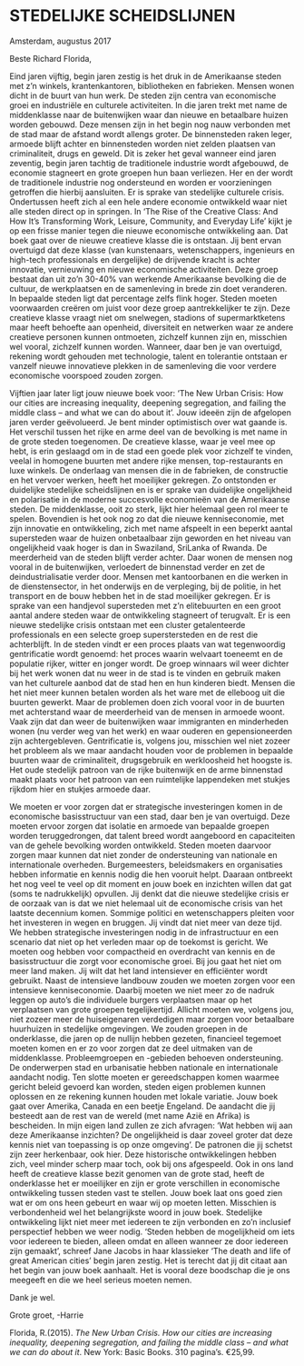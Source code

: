 
# STEDELIJKE SCHEIDSLIJNEN
	
Amsterdam, augustus 2017


Beste Richard Florida,


Eind jaren vijftig, begin jaren zestig is het druk in de Amerikaanse steden met z’n winkels, krantenkantoren, bibliotheken en fabrieken. Mensen wonen dicht in de buurt van hun werk. De steden zijn centra van economische groei en industriële en culturele activiteiten. In die jaren trekt met name de middenklasse naar de buitenwijken waar dan nieuwe en betaalbare huizen worden gebouwd. Deze mensen zijn in het begin nog nauw verbonden met de stad maar de afstand wordt allengs groter. De binnensteden raken leger, armoede blijft achter en binnensteden worden niet zelden plaatsen van criminaliteit, drugs en geweld. Dit is zeker het geval wanneer eind jaren zeventig, begin jaren tachtig de traditionele industrie wordt afgebouwd, de economie stagneert en grote groepen hun baan verliezen. Her en der wordt de traditionele industrie nog ondersteund en worden er voorzieningen getroffen die hierbij aansluiten. Er is sprake van stedelijke culturele crisis. Ondertussen heeft zich al een hele andere economie ontwikkeld waar niet alle steden direct op in springen. In ‘The Rise of the Creative Class: And How It’s Transforming Work, Leisure, Community, and Everyday Life’ kijkt je op een frisse manier tegen die nieuwe economische ontwikkeling aan. Dat boek gaat over de nieuwe creatieve klasse die is ontstaan. Jij bent ervan overtuigd dat deze klasse (van kunstenaars, wetenschappers, ingenieurs en high-tech professionals en dergelijke) de drijvende kracht is achter innovatie, vernieuwing en nieuwe economische activiteiten. Deze groep bestaat dan uit zo’n 30-40% van werkende Amerikaanse bevolking die de cultuur, de werkplaatsen en de samenleving in brede zin doet veranderen. In bepaalde steden ligt dat percentage zelfs flink hoger. Steden moeten voorwaarden creëren om juist voor deze groep aantrekkelijker te zijn. Deze creatieve klasse vraagt niet om snelwegen, stadions of supermarktketens maar heeft behoefte aan openheid, diversiteit en netwerken waar ze andere creatieve personen kunnen ontmoeten, zichzelf kunnen zijn en, misschien wel vooral, zichzelf kunnen worden. Wanneer, daar ben je van overtuigd,  rekening wordt gehouden met technologie, talent en tolerantie ontstaan er vanzelf nieuwe innovatieve plekken in de samenleving die voor verdere economische voorspoed zouden zorgen. 


Vijftien jaar later ligt jouw nieuwe boek voor: ‘The New Urban Crisis: How our cities are increasing inequality, deepening segregation, and failing the middle class – and what we can do about it’. Jouw ideeën zijn de afgelopen jaren verder geëvolueerd. Je bent minder optimistisch over wat gaande is. Het verschil tussen het rijke en arme deel van de bevolking is met name in de grote steden toegenomen. De creatieve klasse, waar je veel mee op hebt, is erin geslaagd om in de stad een goede plek voor zichzelf te vinden, veelal in homogene buurten met andere rijke mensen, top-restaurants en luxe winkels. De onderlaag van mensen die in de fabrieken, de constructie en het vervoer werken, heeft het moeilijker gekregen. Zo ontstonden er duidelijke stedelijke scheidslijnen en is er sprake van duidelijke ongelijkheid en polarisatie in de moderne succesvolle economieën van de Amerikaanse steden. De middenklasse, ooit zo sterk, lijkt hier helemaal geen rol meer te spelen. Bovendien is het ook nog zo dat die nieuwe kenniseconomie, met zijn innovatie en ontwikkeling, zich met name afspeelt in een beperkt aantal supersteden waar de huizen onbetaalbaar zijn geworden en het niveau van ongelijkheid vaak hoger is dan in Swaziland, SriLanka of Rwanda. De meerderheid van de steden blijft verder achter. Daar wonen de mensen nog vooral in de buitenwijken, verloedert de binnenstad verder en zet de deindustrialisatie verder door. Mensen met kantoorbanen en die werken in de dienstensector, in het onderwijs en de verpleging, bij de politie, in het transport en de bouw hebben het in de stad moeilijker gekregen. Er is sprake van een handjevol supersteden met z’n elitebuurten en een groot aantal andere steden waar de ontwikkeling stagneert of terugvalt. Er is een nieuwe stedelijke crisis ontstaan met een cluster getalenteerde professionals en een selecte groep superstersteden en de rest die achterblijft. 
In de steden vindt er een proces plaats van wat tegenwoordig gentrificatie wordt genoemd: het proces waarin welvaart toeneemt en de populatie rijker, witter en jonger wordt. De groep winnaars wil weer dichter bij het werk wonen dat nu weer in de stad is te vinden en gebruik maken van het culturele aanbod dat de stad hen en hun kinderen biedt. Mensen die het niet meer kunnen betalen worden als het ware met de elleboog uit die buurten gewerkt. Maar de problemen doen zich vooral voor in de buurten met achterstand waar de meerderheid van de mensen in armoede woont. Vaak zijn dat dan weer de buitenwijken waar immigranten en minderheden wonen (nu verder weg van het werk) en waar ouderen en gepensioneerden zijn achtergebleven. Gentrificatie is, volgens jou, misschien wel niet zozeer het probleem als we maar aandacht houden voor de problemen in bepaalde buurten waar de criminaliteit, drugsgebruik en werkloosheid het hoogste is. Het oude stedelijk patroon van de rijke buitenwijk en de arme binnenstad maakt plaats voor het patroon van een ruimtelijke lappendeken met stukjes rijkdom hier en stukjes armoede daar.    


We moeten er voor zorgen dat er strategische investeringen komen in de economische basisstructuur van een stad, daar ben je van overtuigd. Deze moeten ervoor zorgen dat isolatie en armoede van bepaalde groepen worden teruggedrongen, dat talent breed wordt aangeboord en capaciteiten van de gehele bevolking worden ontwikkeld. Steden moeten daarvoor zorgen maar kunnen dat niet zonder de ondersteuning van nationale en internationale overheden. Burgemeesters, beleidsmakers en organisaties hebben informatie en kennis nodig die hen vooruit helpt. Daaraan ontbreekt het nog veel te veel op dit moment en jouw boek en inzichten willen dat gat (soms te nadrukkelijk) opvullen. Jij denkt dat die nieuwe stedelijke crisis er de oorzaak van is dat we niet helemaal uit de economische crisis van het laatste decennium komen. Sommige politici en wetenschappers pleiten voor het investeren in wegen en bruggen. Jij vindt dat niet meer van deze tijd. We hebben strategische investeringen nodig in de infrastructuur en een scenario dat niet op het verleden maar op de toekomst is gericht. We moeten oog hebben voor compactheid en overdracht van kennis en de basisstructuur die zorgt voor economische groei. Bij jou gaat het niet om meer land maken. Jij wilt dat het land intensiever en efficiënter wordt gebruikt. Naast de intensieve landbouw zouden we moeten zorgen voor een intensieve kenniseconomie. Daarbij moeten we niet meer zo de nadruk leggen op auto’s die individuele burgers verplaatsen maar op het verplaatsen van grote groepen tegelijkertijd. Allicht moeten we, volgens jou, niet zozeer meer de huiseigenaren verdedigen maar zorgen voor betaalbare huurhuizen in stedelijke omgevingen. We zouden groepen in de onderklasse, die jaren op de nullijn hebben gezeten, financieel tegemoet moeten komen en er zo voor zorgen dat ze deel uitmaken van de middenklasse. Probleemgroepen en -gebieden behoeven ondersteuning. De onderwerpen stad en urbanisatie hebben nationale en internationale aandacht nodig. Ten slotte moeten er gereedschappen komen waarmee gericht beleid gevoerd kan worden, steden eigen problemen kunnen oplossen en ze rekening kunnen houden met lokale variatie. 
Jouw boek gaat over Amerika, Canada en een beetje Engeland. De aandacht die jij besteedt aan de rest van de wereld (met name Azië en Afrika) is bescheiden. In mijn eigen land zullen ze zich afvragen: ‘Wat hebben wij aan deze Amerikaanse inzichten? De ongelijkheid is daar zoveel groter dat deze kennis niet van toepassing is op onze omgeving’. De patronen die jij schetst zijn zeer herkenbaar, ook hier. Deze historische ontwikkelingen hebben zich, veel minder scherp maar toch, ook bij ons afgespeeld. Ook in ons land heeft de creatieve klasse bezit genomen van de grote stad, heeft de onderklasse het er moeilijker en zijn er grote verschillen in economische ontwikkeling tussen steden vast te stellen. Jouw boek laat ons goed zien wat er om ons heen gebeurt en waar wij op moeten letten.  Misschien is verbondenheid wel het belangrijkste woord in jouw boek. Stedelijke ontwikkeling lijkt niet meer met iedereen te zijn verbonden en zo’n inclusief perspectief hebben we weer nodig. ‘Steden hebben de mogelijkheid om iets voor iedereen te bieden, alleen omdat en alleen wanneer ze door iedereen zijn gemaakt’, schreef Jane Jacobs in haar klassieker ‘The death and life of great American cities’ begin jaren zestig. Het is terecht dat jij dit citaat aan het begin van jouw boek aanhaalt. Het is vooral deze boodschap die je ons meegeeft en die we heel serieus moeten nemen. 




Dank je wel.

Grote groet, -Harrie

Florida, R.(2015). *The New Urban Crisis. How our cities are increasing inequality, deepening segregation, and failing the middle class – and what we can do about it*. New York: Basic Books. 310 pagina’s. €25,99.

